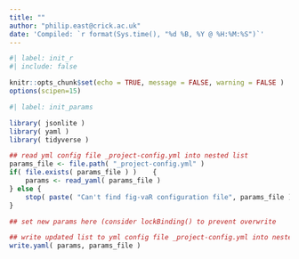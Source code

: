 ```yaml
---
title: ""
author: "philip.east@crick.ac.uk"
date: 'Compiled: `r format(Sys.time(), "%d %B, %Y @ %H:%M:%S")`'
---
```


```r
#| label: init_r
#| include: false

knitr::opts_chunk$set(echo = TRUE, message = FALSE, warning = FALSE )
options(scipen=15)
```

```r
#| label: init_params

library( jsonlite )
library( yaml )
library( tidyverse )

## read yml config file _project-config.yml into nested list
params_file <- file.path( "_project-config.yml" )
if( file.exists( params_file ) )	{
    params <- read_yaml( params_file )
} else {
    stop( paste( "Can't find fig-vaR configuration file", params_file ) )
}

## set new params here (consider lockBinding() to prevent overwrite

## write updated list to yml config file _project-config.yml into nested list
write.yaml( params, params_file )
```



